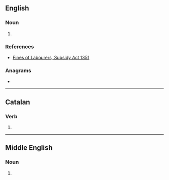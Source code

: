 ==English==

===Noun===
{{head|en|noun form}}

# {{lb|en|obsolete}} {{plural of|en|deie}}

===References===
* [[Wikisource:Fines of Labourers, Subsidy Act 1351|Fines of Labourers, Subsidy Act 1351]]

===Anagrams===
* {{anagrams|en|a=deeis|idées}}

----

==Catalan==

===Verb===
{{head|ca|verb form}}

# {{ca-verb form of|p=2|n=sg|t=impf|m=ind|dir}}

----

==Middle English==

===Noun===
{{head|enm|noun}}

# {{alt form|enm|deis||dais}}